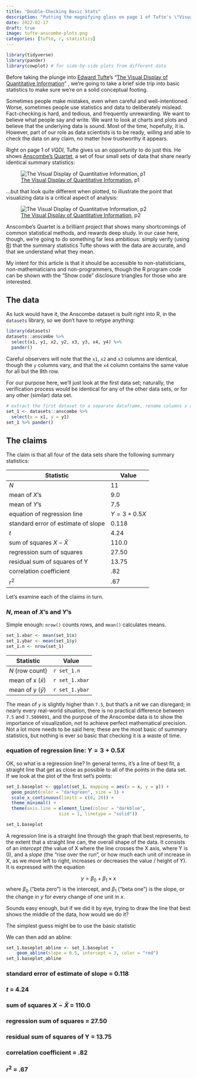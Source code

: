 ```yaml
---
title: "Double-Checking Basic Stats"
description: "Putting the magnifying glass on page 1 of Tufte's \"Visual Display of Quatitative Information\"."
date: 2022-02-17
draft: true
image: tufte-anscombe-plots.png
categories: [tufte, r, statistics]
---
```


```r
library(tidyverse)
library(pander)
library(cowplot) # for side-by-side plots from different data
```

Before taking the plunge into [Edward Tufte](https://www.edwardtufte.com)'s "[The Visual Display of Quantitative Information](https://www.edwardtufte.com/tufte/books_vdqi)" , we're going to take a brief side trip into basic statistics to make sure we're on a solid conceptual footing.

Sometimes people make mistakes, even when careful and well-intentioned. Worse, sometimes people use statistics and data to deliberately mislead. Fact-checking is hard, and tedious, and frequently unrewarding. We want to believe what people say and write. We want to look at charts and plots and believe that the underlying data is sound. Most of the time, hopefully, it is. However, part of our role as data scientists is to be ready, willing and able to check the data on any claim, no matter how trustworthy it appears.

Right on page 1 of *VQDI*, Tufte gives us an opportunity to do just this. He shows [Anscombe's Quartet](https://en.wikipedia.org/wiki/Anscombe%27s_quartet), a set of four small sets of data that share nearly identical summary statistics:

![[The Visual Display of Quantitative Information](https://www.edwardtufte.com/tufte/books_vdqi), p1](tufte-anscombe-data.png)

...but that look quite different when plotted, to illustrate the point that visualizing data is a critical aspect of analysis:

![[The Visual Display of Quantitative Information](https://www.edwardtufte.com/tufte/books_vdqi), p2](tufte-anscombe-plots.png)

Anscombe's Quartet is a brilliant project that shows many shortcomings of common statistical methods, and rewards deep study. In our case here, though, we're going to do something far less ambitious: simply verify (using [R](https://www.r-project.org/)) that the summary statistics Tufte shows with the data are accurate, and that we understand what they mean.

My intent for this article is that it should be accessible to non-statisticians, non-mathematicians and non-programmers, though the R program code can be shown with the "Show code" disclosure triangles for those who are interested.

## The data

As luck would have it, the Anscombe dataset is built right into R, in the `datasets` library, so we don't have to retype anything:

```r
library(datasets)
datasets::anscombe %>% 
  select(x1, y1, x2, y2, x3, y3, x4, y4) %>%
  pander()
```

<aside>Careful observers will note that the `x1`, `x2` and `x3` columns are identical, though the `y` columns vary, and that the `x4` column contains the same value for all but the 8th row.</aside>

For our purpose here, we'll just look at the first data set; naturally, the verification process would be identical for any of the other data sets, or for any other (similar) data set.

```r
# extract the first dataset to a separate dataframe, rename columns x and y
set_1 <- datasets::anscombe %>%
  select(x = x1, y = y1)
set_1 %>% pander()
```

## The claims

The claim is that all four of the data sets share the following summary statistics:

| Statistic                           | Value          |
|-------------------------------------|----------------|
| $N$                                 | 11             |
| mean of $X$'s                       | 9.0            |
| mean of $Y$'s                       | 7.5            |
| equation of regression line         | $Y = 3 + 0.5X$ |
| standard error of estimate of slope | 0.118          |
| $t$                                 | 4.24           |
| sum of squares $X - \bar{X}$        | 110.0          |
| regression sum of squares           | 27.50          |
| residual sum of squares of Y        | 13.75          |
| correlation coefficient             | .82            |
| $r^2$                               | .67            |

Let's examine each of the claims in turn.

### $N$, mean of $X$'s and $Y$'s

Simple enough: `nrow()` counts rows, and `mean()` calculates means.

```r
set_1.xbar <- mean(set_1$x)
set_1.ybar <- mean(set_1$y)
set_1.n <- nrow(set_1)
```

| Statistic             | Value          |
|-----------------------|----------------|
| $N$ (row count)       | `r set_1.n`    |
| mean of x ($\bar{x}$) | `r set_1.xbar` |
| mean of y ($\bar{y}$) | `r set_1.ybar` |

The mean of `y` is slightly higher than `7.5`, but that's a nit we can disregard; in nearly every real-world situation, there is no practical difference between `7.5` and `7.5009091`, and the purpose of the Anscombe data is to show the importance of visualization, not to achieve perfect mathematical precision. Not a lot more needs to be said here; these are the most basic of summary statistics, but nothing is ever so basic that checking it is a waste of time.

### equation of regression line: $Y = 3 + 0.5X$

OK, so what is a regression line? In general terms, it's a line of best fit, a straight line that get as close as possible to all of the points in the data set. If we look at the plot of the first set's points:

```r
set_1.baseplot <- ggplot(set_1, mapping = aes(x = x, y = y)) +
  geom_point(color = "darkgreen", size = 3) +
  scale_x_continuous(limits = c(0, 20)) +
  theme_minimal() +
  theme(axis.line = element_line(colour = "darkblue",
                    size = 1, linetype = "solid"))

set_1.baseplot
```

A regression line is a straight line through the graph that best represents, to the extent that a straight line can, the overall shape of the data. It consists of an *intercept* (the value of X where the line crosses the X axis, where Y is 0), and a *slope* (the "rise over the run", or how much each unit of increase in X, as we move left to right, increases or decreases the value / height of Y). It is expressed with the equation

$$y = \beta_0 + \beta_1 \times x$$ where $\beta_0$ ("beta zero") is the intercept, and $\beta_1$ ("beta one") is the slope, or the change in $y$ for every change of one unit in $x$.

Sounds easy enough, but if we did it by eye, trying to draw the line that best shows the middle of the data, how would we do it?

The simplest guess might be to use the basic statistic

We can then add an abline:

```r
set_1.baseplot_abline <- set_1.baseplot +
    geom_abline(slope = 0.5, intercept = 3, color = "red")
set_1.baseplot_abline
```

### standard error of estimate of slope = 0.118

### $t$ = 4.24

### sum of squares $X - \bar{X}$ = 110.0

### regression sum of squares = 27.50

### residual sum of squares of Y = 13.75

### correlation coefficient = .82

### $r^2$ = .67
